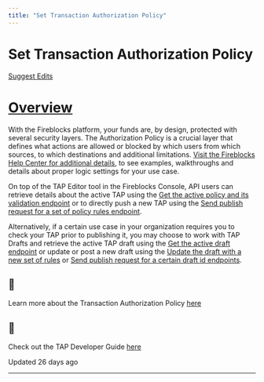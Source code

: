 ```yaml
---
title: "Set Transaction Authorization Policy"
---
```

  
  # Set Transaction Authorization Policy

[Suggest Edits](/edit/set-transaction-authorization-policy)

# [Overview](#overview)
  

With the Fireblocks platform, your funds are, by design, protected with several security layers. The Authorization Policy is a crucial layer that defines what actions are allowed or blocked by which users from which sources, to which destinations and additional limitations. [Visit the Fireblocks Help Center for additional details](https://support.fireblocks.io/hc/en-us), to see examples, walkthroughs and details about proper logic settings for your use case.

On top of the TAP Editor tool in the Fireblocks Console, API users can retrieve details about the active TAP using the [Get the active policy and its validation endpoint](/reference/getactivepolicy) or to directly push a new TAP using the [Send publish request for a set of policy rules endpoint](/reference/publishdraft).

Alternatively, if a certain use case in your organization requires you to check your TAP prior to publishing it, you may choose to work with TAP Drafts and retrieve the active TAP draft using the [Get the active draft endpoint](/reference/getdraft) or update or post a new draft using the [Update the draft with a new set of rules](/reference/updatedraft) or [Send publish request for a certain draft id endpoints](/reference/publishpolicyrules).

  
<Info>

## 📘

Learn more about the Transaction Authorization Policy [here](https://support.fireblocks.io/hc/en-us/articles/7354983580316-About-the-TAP)



</Info>  
<Info>

## 📘

Check out the TAP Developer Guide [here](/reference/configure-transaction-authorization-policy)



</Info>

Updated 26 days ago

* * *